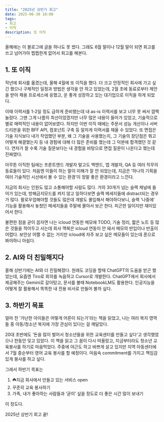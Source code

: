 ```yaml
---
title: "2025년 상반기 회고"
date: 2025-06-30 10:00
tags:
- 회고
- 이직
description: 또 이직
---
```


올해에는 이 블로그에 글을 하나도 못 썼다. 
그래도 6월 말이나 12월 말이 되면 회고를 쓰고 넘어가야 찝찝한게 없어서 회고를 해본다.

## 1. 또 이직 

작년에 회사를 옮겼는데, 올해 4월에 또 이직을 했다. 
더 크고 안정적인 회사에 가고 싶긴 했으나 구체적인 일정과 방법은 생각을 안 하고 있었는데, 
2월 초에 동료로부터 제안을 받아 채용 프로세스에 응했고, 
운 좋게 성장하고 있는 대기업으로 이직을 하게 되었다.

이때 이력서를 1-2일 정도 급하게 준비했는데 내 as-is 이력서를 보고 너무 못 써서 깜짝 놀랐다. 
그땐 그게 나름의 최선이었겠지만 너무 많은 내용이 들어가 있었고, 기술적으로 별로 매력적인 내용이 없어보였다. 
하지만 이번 이직 때에는 주문서 성능 개선이나 서버 드리븐을 위한 BFF API, 컴포넌트 구축 등 알차게 이력서를 채울 수 있었다. 
또 면접은 기술 지식보다 내가 작업했던 부분, 왜 그 기술을 사용했는지, 그 기술의 장단점은 뭐고 어떻게 해결했는지 등 내 경험에 대해 더 많은 준비를 했는데 그 덕분에 합격했던 것 같다. 
연차가 찰 수록 기술 질문보다는 내 경험을 바탕으로 면접 질문이 나온다고 했는데 진짜였다.

아무튼 이직한 팀에는 프론트엔드 개발자 말고도 백엔드, 앱 개발자, QA 등 여러 직무의 동료들이 있다. 
처음엔 이들이 하는 말이 이해가 잘 안 되었는데, 
지금은 ‘하나의 기획을 여러 기술적인 시선에서 볼 수 있는 환경’이 정말 좋은 환경이라고 느낀다.

지금의 회사는 인원도 많고 소통해야할 사람도 많다. 
거의 30개가 넘는 슬랙 채널에 들어가 있는데, 방해금지모드를 켜지 않고 일하다보면 슬랙 메세지들에 distract되는 경우가 많다. 
팔로우업해야할 것들도 많은데 개발도 몰입해서 해야하다보니, 슬랙 ‘나중에’ 기능을 활용해서 놓쳤던 메세지들을 주말에 몰아서 보곤 한다. 
피곤한 일이지만 재미있어서 한다.

불편한 점을 굳이 꼽자면 나는 icloud 연동한 메모에 TODO, 기술 정리, 짧은 노트 등 많은 것들을 적어두고 사는데 회사 맥북은 icloud 연동이 안 돼서 메모의 반입이나 반출이 어렵다. 
보안상 어쩔 수 없는 거지만 icloud에 자주 보고 싶은 메모들이 있는데 폰으로 봐야하니 아쉽다. 

## 2. AI와 더 친밀해지다

올해 상반기에는 AI와 더 친밀해졌다. 
원래도 코딩을 할때 ChatGPT의 도움을 받곤 했었는데, 요즘엔 Tiro로 회의를 녹음하고 Cursor로 개발한다.
ChatGPT에서 회사에서 제공해주는 Gemini로 갈아탔고, 문서를 볼때 NotebookLM도 활용한다. 
인공지능을 어떻게 잘 활용해서 똑똑한 내 전용 비서로 만들어 볼까 싶다.

## 3. 하반기 목표 

얼마 전 ‘가난한 아이들은 어떻게 어른이 되는가’라는 책을 읽었고,
나는 여러 복지 영역들 중 아동/청소년 복지에 가장 관심이 있다는 걸 깨달았다.

20대 초반에도 ‘돈을 많이 벌어서 청소년들을 위한 교육센터를 만들고 싶다’고 생각했었으나 한동안 잊고 있었다. 
이 책을 읽고 그 꿈이 다시 떠올랐고, 지금부터라도 청소년 교육봉사를 하기로 마음먹었다. 
주중에 야근도 하고 바쁘게 살고 있지만 지역 아동센터에서 7월 중순부터 영어 교육 봉사를 할 예정이다. 
마음속 commitment를 가지고 책임감있게 봉사를 하고 싶다. 

그래서 하반기 목표는

1. ☘️지금 회사에서 만들고 있는 서비스 open
2. 꾸준히 교육 봉사하기 
3. 가족, 내가 좋아하는 사람들과 ‘굳이’ 싶을 정도로 더 좋은 시간 많이 보내기 

이 정도다. 

2025년 상반기 회고 끝! 